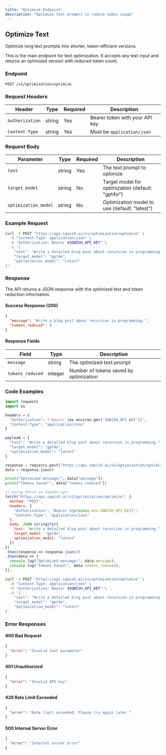 ```yaml
---
title: "Optimize Endpoint"
description: "Optimize text prompts to reduce token usage"
---
```


## Optimize Text

Optimize long text prompts into shorter, token-efficient versions.

<Note>
  This is the main endpoint for text optimization. It accepts any text input and returns an optimized version with reduced token count.
</Note>

### Endpoint

```
POST /v1/optimization/optimize
```

### Request Headers

| Header | Type | Required | Description |
|--------|------|----------|-------------|
| `Authorization` | string | Yes | Bearer token with your API key |
| `Content-Type` | string | Yes | Must be `application/json` |

### Request Body

| Parameter | Type | Required | Description |
|-----------|------|----------|-------------|
| `text` | string | Yes | The text prompt to optimize |
| `target_model` | string | No | Target model for optimization (default: "gpt4o") |
| `optimization_model` | string | No | Optimization model to use (default: "latest") |

### Example Request

```bash
curl -X POST "https://api.sqwish.ai/v1/optimization/optimize" \
  -H "Content-Type: application/json" \
  -H "Authorization: Bearer $SQWISH_API_KEY" \
  -d '{
    "text": "Write a detailed blog post about recursion in programming.",
    "target_model": "gpt4o",
    "optimization_model": "latest"
}'
```

### Response

The API returns a JSON response with the optimized text and token reduction information.

#### Success Response (200)

```json
{
  "message": "Write a blog post about recursion in programming.",
  "tokens_reduced": 8
}
```

#### Response Fields

| Field | Type | Description |
|-------|------|-------------|
| `message` | string | The optimized text prompt |
| `tokens_reduced` | integer | Number of tokens saved by optimization |

### Code Examples

<Tabs>

<Tab title="Python">

```python
import requests
import os

headers = {
  "Authorization": f"Bearer {os.environ.get('SQWISH_API_KEY')}",
  "Content-Type": "application/json"
}

payload = {
  "text": "Write a detailed blog post about recursion in programming.",
  "target_model": "gpt4o",
  "optimization_model": "latest"
}

response = requests.post("https://api.sqwish.ai/v1/optimization/optimize", json=payload, headers=headers)
data = response.json()

print("Optimized message:", data["message"])
print("Tokens Saved:", data["tokens_reduced"])
```

</Tab>

<Tab title="JavaScript">

```javascript
// Using fetch in JavaScript:
fetch("https://api.sqwish.ai/v1/optimization/optimize", {
  method: "POST",
  headers: {
    "Authorization": `Bearer ${process.env.SQWISH_API_KEY}`,
    "Content-Type": "application/json"
  },
  body: JSON.stringify({
    text: "Write a detailed blog post about recursion in programming.",
    target_model: "gpt4o",
    optimization_model: "latest"
  })
})
.then(response => response.json())
.then(data => {
  console.log("Optimized message:", data.message);
  console.log("Tokens Saved:", data.tokens_reduced);
});
```

</Tab>

<Tab title="cURL">

```bash
curl -X POST "https://api.sqwish.ai/v1/optimization/optimize" \
  -H "Content-Type: application/json" \
  -H "Authorization: Bearer $SQWISH_API_KEY" \
  -d '{
    "text": "Write a detailed blog post about recursion in programming.",
    "target_model": "gpt4o",
    "optimization_model": "latest"
}'
```

</Tab>

</Tabs>

### Error Responses

#### 400 Bad Request

```json
{
  "error": "Invalid text parameter"
}
```

#### 401 Unauthorized

```json
{
  "error": "Invalid API key"
}
```

#### 429 Rate Limit Exceeded

```json
{
  "error": "Rate limit exceeded. Please try again later."
}
```

#### 500 Internal Server Error

```json
{
  "error": "Internal server error"
}
```
